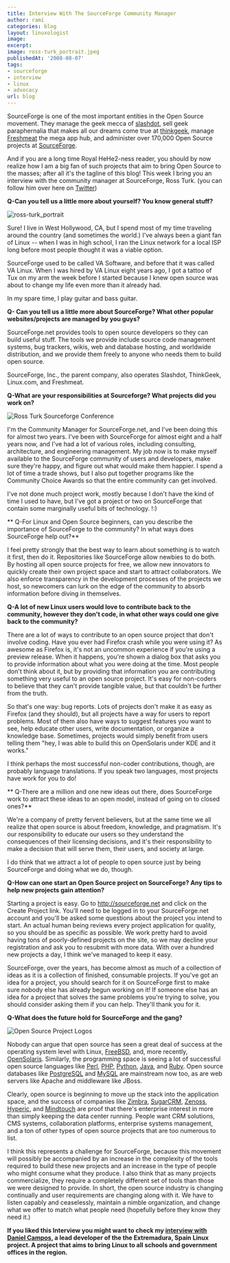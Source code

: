 ```yaml
---
title: Interview With The SourceForge Community Manager
author: rami
categories: blog
layout: linuxologist
image:
excerpt:
image: ross-turk_portrait.jpeg
publishedAt: '2008-08-07'
tags:
- sourceforge
- interview
- linux
- advocacy
url: blog
---
```


SourceForge is one of the most important entities in the Open Source movement. They manage the geek mecca of [slashdot](http://www.slashdot.com), sell geek paraphernalia that makes all our dreams come true at [thinkgeek](http://www.thinkgeek.com), manage [Freshmeat](http://www.freshmeat.net/) the mega app hub, and administer over 170,000 Open Source projects at [SourceForge](http://www.sourceforge.net).


And if you are a long time Royal HeHe2-ness reader, you should by now realize how I am a big fan of such projects that aim to bring Open Source to the masses; after all it's the tagline of this blog! This week I bring you an interview with the community manager at SourceForge, Ross Turk. (you can follow him over here on [Twitter](http://twitter.com/rossturk))

**Q-Can you tell us a little more about yourself? You know general stuff?**

![ross-turk_portrait](/assets/images/content/blog/ross-turk_portrait.jpeg)

Sure! I live in West Hollywood, CA, but I spend most of my time traveling around the country (and sometimes the world.) I've always been a giant fan of Linux -- when I was in high school, I ran the Linux network for a local ISP long before most people thought it was a viable option.

SourceForge used to be called VA Software, and before that it was called VA Linux. When I was hired by VA Linux eight years ago, I got a tattoo of Tux on my arm the week before I started because I knew open source was about to change my life even more than it already had.

In my spare time, I play guitar and bass guitar.

**Q- Can you tell us a little more about SourceForge? What other popular websites/projects are managed by you guys?**

SourceForge.net provides tools to open source developers so they can build useful stuff. The tools we provide include source code management systems, bug trackers, wikis, web and database hosting, and worldwide distribution, and we provide them freely to anyone who needs them to build open source.

SourceForge, Inc., the parent company, also operates Slashdot, ThinkGeek, Linux.com, and Freshmeat.

**Q-What are your responsibilities at Sourceforge? What projects did you work on?**

![Ross Turk Sourceforge Conference](/assets/images/content/blog/ross-turk-sourceforge-conference.jpg)

I'm the Community Manager for SourceForge.net, and I've been doing this for almost two years. I've been with SourceForge for almost eight and a half years now, and I've had a lot of various roles, including consulting, architecture, and engineering management. My job now is to make myself available to the SourceForge community of users and developers, make sure they're happy, and figure out what would make them happier. I spend a lot of time a trade shows, but I also put together programs like the Community Choice Awards so that the entire community can get involved.

I've not done much project work, mostly because I don't have the kind of time I used to have, but I've got a project or two on SourceForge that contain some marginally useful bits of technology. !:)

** Q-For Linux and Open Source beginners, can you describe the importance of SourceForge to the community? In what ways does SourceForge help out?**

I feel pretty strongly that the best way to learn about something is to watch it first, then do it. Repositories like SourceForge allow newbies to do both. By hosting all open source projects for free, we allow new innovators to quickly create their own project space and start to attract collaborators. We also enforce transparency in the development processes of the projects we host, so newcomers can lurk on the edge of the community to absorb information before diving in themselves.

**Q-A lot of new Linux users would love to contribute back to the community, however they don't code, in what other ways could one give back to the community?**

There are a lot of ways to contribute to an open source project that don't involve coding. Have you ever had Firefox crash while you were using it? As awesome as Firefox is, it's not an uncommon experience if you're using a preview release. When it happens, you're shown a dialog box that asks you to provide information about what you were doing at the time. Most people don't think about it, but by providing that information you are contributing something very useful to an open source project. It's easy for non-coders to believe that they can't provide tangible value, but that couldn't be further from the truth.

So that's one way: bug reports. Lots of projects don't make it as easy as Firefox (and they should), but all projects have a way for users to report problems. Most of them also have ways to suggest features you want to see, help educate other users, write documentation, or organize a knowledge base. Sometimes, projects would simply benefit from users telling them "hey, I was able to build this on OpenSolaris under KDE and it works."

I think perhaps the most successful non-coder contributions, though, are probably language translations. If you speak two languages, most projects have work for you to do!

** Q-There are a million and one new ideas out there, does SourceForge work to attract these ideas to an open model, instead of going on to closed ones?**

We're a company of pretty fervent believers, but at the same time we all realize that open source is about freedom, knowledge, and pragmatism. It's our responsibility to educate our users so they understand the consequences of their licensing decisions, and it's their responsibility to make a decision that will serve them, their users, and society at large.

I do think that we attract a lot of people to open source just by being SourceForge and doing what we do, though.

**Q-How can one start an Open Source project on SourceForge? Any tips to help new projects gain attention?**

Starting a project is easy. Go to http://sourceforge.net and click on the Create Project link. You'll need to be logged in to your SourceForge.net account and you'll be asked some questions about the project you intend to start. An actual human being reviews every project application for quality, so you should be as specific as possible. We work pretty hard to avoid having tons of poorly-defined projects on the site, so we may decline your registration and ask you to resubmit with more data. With over a hundred new projects a day, I think we've managed to keep it easy.

SourceForge, over the years, has become almost as much of a collection of ideas as it is a collection of finished, consumable projects. If you've got an idea for a project, you should search for it on SourceForge first to make sure nobody else has already begun working on it! If someone else has an idea for a project that solves the same problems you're trying to solve, you should consider asking them if you can help. They'll thank you for it.

**Q-What does the future hold for SourceForge and the gang?**

![Open Source Project Logos](/assets/images/content/blog/opensourceprojectlogos.png)

Nobody can argue that open source has seen a great deal of success at the operating system level with Linux, [FreeBSD](http://www.freebsd.org), and, more recently, [OpenSolaris](http://www.opensolaris.org). Similarly, the programming space is seeing a lot of successful open source languages like [Perl](http://www.perl.org), [PHP](http://www.php.net), [Python](http://www.python.org), [Java](http://www.java.com), and [Ruby](http://www.ruby-lang.org/en/). Open source databases like [PostgreSQL](http://www.postgresql.org) and [MySQL](http://www.mysql.com) are mainstream now too, as are web servers like Apache and middleware like JBoss.

Clearly, open source is beginning to move up the stack into the application space, and the success of companies like [Zimbra](http://www.zimbra.com), [SugarCRM](http://www.sugarcrm.com), [Zenoss](http://www.zenoss.com), [Hyperic](http://www.hyperic.com), and [Mindtouch](http://www.mindtouch.com) are proof that there's enterprise interest in more than simply keeping the data center running. People want CRM solutions, CMS systems, collaboration platforms, enterprise systems management, and a ton of other types of open source projects that are too numerous to list.

I think this represents a challenge for SourceForge, because this movement will possibly be accompanied by an increase in the complexity of the tools required to build these new projects and an increase in the type of people who might consume what they produce. I also think that as many projects commercialize, they require a completely different set of tools than those we were designed to provide. In short, the open source industry is changing continually and user requirements are changing along with it. We have to listen capably and ceaselessly, maintain a nimble organization, and change what we offer to match what people need (hopefully before they know they need it.)

**If you liked this Interview you might want to check my [interview with Daniel Campos](/2008/02/07/an-interview-with-spanish-region-extremadura-linux-developer), a lead developer of the the Extremadura, Spain Linux project. A project that aims to bring Linux to all schools and government offices in the region.**
